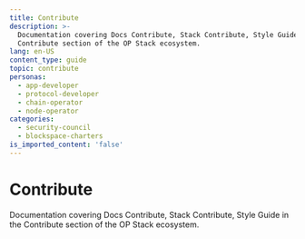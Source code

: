 ```yaml
---
title: Contribute
description: >-
  Documentation covering Docs Contribute, Stack Contribute, Style Guide in the
  Contribute section of the OP Stack ecosystem.
lang: en-US
content_type: guide
topic: contribute
personas:
  - app-developer
  - protocol-developer
  - chain-operator
  - node-operator
categories:
  - security-council
  - blockspace-charters
is_imported_content: 'false'
---
```



# Contribute

Documentation covering Docs Contribute, Stack Contribute, Style Guide in the Contribute section of the OP Stack ecosystem.

<Cards>
  <Card title="Ways to contribute to Optimism Docs" href="/connect/contribute/docs-contribute" />
  <Card title="Contribute to the OP Stack" href="/connect/contribute/stack-contribute" />
  <Card title="Optimism Docs style guide" href="/connect/contribute/style-guide" />
</Cards>
